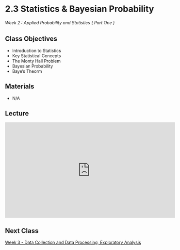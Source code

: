 # 2.3 Statistics & Bayesian Probability

######  Week 2 : Applied Probability and Statistics ( Part One )

## Class Objectives

* Introduction to Statistics
* Key Statistical Concepts
* The Monty Hall Problem
* Bayesian Probability
* Baye's Theorm

## Materials

* N/A

## Lecture

<iframe width="560" height="315" src="https://www.youtube.com/embed/yZkuE1tQvgI" title="YouTube video player" frameborder="0" allow="accelerometer; autoplay; clipboard-write; encrypted-media; gyroscope; picture-in-picture; web-share" allowfullscreen></iframe>

## Next Class 

[Week 3 - Data Collection and Data Processing, Exploratory Analysis  ](../../Week_3/home.qmd)

